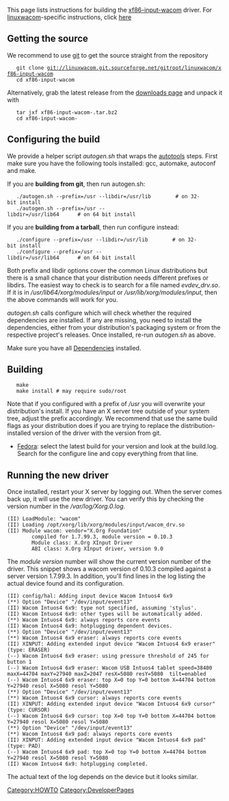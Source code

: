 This page lists instructions for building the [[xf86-input-wacom]] driver.
For [[linuxwacom]]-specific instructions, click [[Building linuxwacom|here]]

== Getting the source ==
We recommend to use [[Using Git|git]] to get the source straight from the repository
    git clone git://linuxwacom.git.sourceforge.net/gitroot/linuxwacom/xf86-input-wacom
    cd xf86-input-wacom

Alternatively, grab the latest release from the [https://sourceforge.net/projects/linuxwacom/files/xf86-input-wacom/ downloads page] and unpack it with
    tar jxf xf86-input-wacom-<version number>.tar.bz2
    cd xf86-input-wacom-<version-number>

{{Tip|text=The INSTALL file in the driver tarball provides detailed build instructions}}

== Configuring the build ==
We provide a helper script ''autogen.sh'' that wraps the [http://en.wikipedia.org/wiki/GNU_build_system autotools] steps.
First make sure you have the following tools installed: gcc, automake, autoconf and make.

If you are '''building from git''', then run autogen.sh:

    ./autogen.sh --prefix=/usr --libdir=/usr/lib        # on 32-bit install
    ./autogen.sh --prefix=/usr --libdir=/usr/lib64      # on 64 bit install

If you are '''building from a tarball''', then run configure instead:
    ./configure --prefix=/usr --libdir=/usr/lib        # on 32-bit install
    ./configure --prefix=/usr --libdir=/usr/lib64      # on 64 bit install

Both prefix and libdir options cover the common Linux distributions but there is a small chance
that your distribution needs different prefixes or libdirs. The easiest way to
check is to search for a file named ''evdev_drv.so''. If it is in
''/usr/lib64/xorg/modules/input'' or ''/usr/lib/xorg/modules/input'', then the
above commands will work for you.

''autogen.sh'' calls configure which will check whether the required
dependencies are installed. If any are missing, you need to install the
dependencies, either from your distribution's packaging system or from the
respective project's releases. Once installed, re-run ''autogen.sh'' as above.

Make sure you have all [[Dependencies]] installed.

== Building ==
    make
    make install # may require sudo/root

Note that if you configured with a prefix of ''/usr'' you will overwrite your
distribution's install. If you have an X server tree outside of your system
tree, adjust the prefix accordingly.
We recommend that  use the same build flags as your distribution does if you
are trying to replace the distribution-installed version of the driver with the
version from git.

* [http://koji.fedoraproject.org/koji/packageinfo?packageID=9537 Fedora]: select the latest build for your version and look at the build.log. Search for the configure line and copy everything from that line. 

== Running the new driver ==
Once installed, restart your X server by logging out. When the server comes back up, it will use the new driver. You can verify this by checking the version number in the ''/var/log/Xorg.0.log''.

<pre>
(II) LoadModule: "wacom"
(II) Loading /opt/xorg/lib/xorg/modules/input/wacom_drv.so
(II) Module wacom: vendor="X.Org Foundation"
        compiled for 1.7.99.3, module version = 0.10.3
        Module class: X.Org XInput Driver
        ABI class: X.Org XInput driver, version 9.0
</pre>

The ''module version'' number will show the current version number of the
driver. This snippet shows a wacom version of 0.10.3 compiled against a server
version 1.7.99.3. In addition, you'll find lines in the log listing the actual
device found and its configuration. 

<pre>
(II) config/hal: Adding input device Wacom Intuos4 6x9
(**) Option "Device" "/dev/input/event13"
(II) Wacom Intuos4 6x9: type not specified, assuming 'stylus'.
(II) Wacom Intuos4 6x9: other types will be automatically added.
(**) Wacom Intuos4 6x9: always reports core events
(II) Wacom Intuos4 6x9: hotplugging dependent devices.
(**) Option "Device" "/dev/input/event13"
(**) Wacom Intuos4 6x9 eraser: always reports core events
(II) XINPUT: Adding extended input device "Wacom Intuos4 6x9 eraser" (type: ERASER)
(--) Wacom Intuos4 6x9 eraser: using pressure threshold of 245 for button 1
(--) Wacom Intuos4 6x9 eraser: Wacom USB Intuos4 tablet speed=38400 maxX=44704 maxY=27940 maxZ=2047 resX=5080 resY=5080  tilt=enabled
(--) Wacom Intuos4 6x9 eraser: top X=0 top Y=0 bottom X=44704 bottom Y=27940 resol X=5080 resol Y=5080
(**) Option "Device" "/dev/input/event13"
(**) Wacom Intuos4 6x9 cursor: always reports core events
(II) XINPUT: Adding extended input device "Wacom Intuos4 6x9 cursor" (type: CURSOR)
(--) Wacom Intuos4 6x9 cursor: top X=0 top Y=0 bottom X=44704 bottom Y=27940 resol X=5080 resol Y=5080
(**) Option "Device" "/dev/input/event13"
(**) Wacom Intuos4 6x9 pad: always reports core events
(II) XINPUT: Adding extended input device "Wacom Intuos4 6x9 pad" (type: PAD)
(--) Wacom Intuos4 6x9 pad: top X=0 top Y=0 bottom X=44704 bottom Y=27940 resol X=5080 resol Y=5080
(II) Wacom Intuos4 6x9: hotplugging completed.
</pre>

The actual text of the log depends on the device but it looks similar. 

[[Category:HOWTO]]
[[Category:DeveloperPages]]